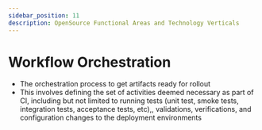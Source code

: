 ```yaml
---
sidebar_position: 11
description: OpenSource Functional Areas and Technology Verticals
---
```


# Workflow Orchestration

- The orchestration process to get artifacts ready for rollout
- This involves defining the set of activities deemed necessary as part of CI, including but not limited to running tests (unit test, smoke tests, integration tests, acceptance tests, etc),, validations, verifications, and configuration changes to the deployment environments

